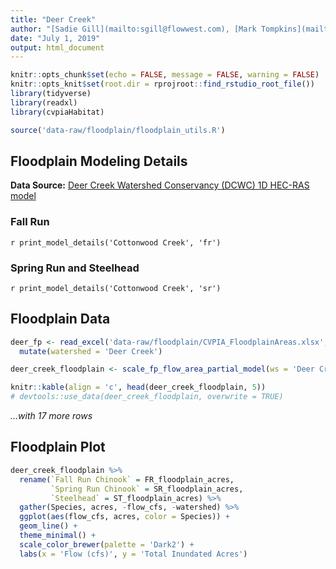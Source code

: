```yaml
---
title: "Deer Creek"
author: "[Sadie Gill](mailto:sgill@flowwest.com), [Mark Tompkins](mailto:mtompkins@flowwest.com)"
date: "July 1, 2019"
output: html_document
---
```


```r
knitr::opts_chunk$set(echo = FALSE, message = FALSE, warning = FALSE)
knitr::opts_knit$set(root.dir = rprojroot::find_rstudio_root_file())
library(tidyverse)
library(readxl)
library(cvpiaHabitat)
```


```r
source('data-raw/floodplain/floodplain_utils.R')
```

## Floodplain Modeling Details

**Data Source:**
[Deer Creek Watershed Conservancy (DCWC) 1D HEC-RAS model](https://s3-us-west-2.amazonaws.com/cvpiahabitat-r-package/cvpia-sit-model-inputs/DRAFT+Deer+Creek+Hydraulic+Models+Tech+Memo+6-08-07.pdf)

### Fall Run
`r print_model_details('Cottonwood Creek', 'fr')`

### Spring Run and Steelhead
`r print_model_details('Cottonwood Creek', 'sr')`

## Floodplain Data

```r
deer_fp <- read_excel('data-raw/floodplain/CVPIA_FloodplainAreas.xlsx', sheet = 'DeerCreek') %>%
  mutate(watershed = 'Deer Creek')

deer_creek_floodplain <- scale_fp_flow_area_partial_model(ws = 'Deer Creek', df = deer_fp)

knitr::kable(align = 'c', head(deer_creek_floodplain, 5))
# devtools::use_data(deer_creek_floodplain, overwrite = TRUE)
```

*...with 17 more rows*

## Floodplain Plot
```r
deer_creek_floodplain %>% 
  rename(`Fall Run Chinook` = FR_floodplain_acres,
         `Spring Run Chinook` = SR_floodplain_acres,
         `Steelhead` = ST_floodplain_acres) %>% 
  gather(Species, acres, -flow_cfs, -watershed) %>% 
  ggplot(aes(flow_cfs, acres, color = Species)) +
  geom_line() +
  theme_minimal() +
  scale_color_brewer(palette = 'Dark2') +
  labs(x = 'Flow (cfs)', y = 'Total Inundated Acres')
```

